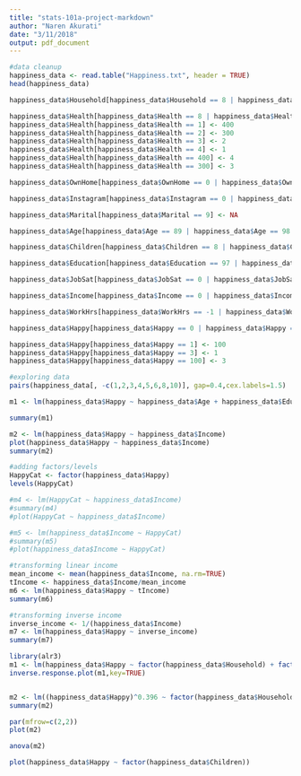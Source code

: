 ```yaml
---
title: "stats-101a-project-markdown"
author: "Naren Akurati"
date: "3/11/2018"
output: pdf_document
---
```


```r
#data cleanup
happiness_data <- read.table("Happiness.txt", header = TRUE)
head(happiness_data)

happiness_data$Household[happiness_data$Household == 8 | happiness_data$Household == 9] <- NA

happiness_data$Health[happiness_data$Health == 8 | happiness_data$Health == 9 |  happiness_data$Health == 0] <- NA
happiness_data$Health[happiness_data$Health == 1] <- 400
happiness_data$Health[happiness_data$Health == 2] <- 300
happiness_data$Health[happiness_data$Health == 3] <- 2
happiness_data$Health[happiness_data$Health == 4] <- 1
happiness_data$Health[happiness_data$Health == 400] <- 4
happiness_data$Health[happiness_data$Health == 300] <- 3

happiness_data$OwnHome[happiness_data$OwnHome == 0 | happiness_data$OwnHome == 8 | happiness_data$OwnHome == 9] <- NA

happiness_data$Instagram[happiness_data$Instagram == 0 | happiness_data$Instagram == 8 | happiness_data$Instagram == 9] <- NA

happiness_data$Marital[happiness_data$Marital == 9] <- NA

happiness_data$Age[happiness_data$Age == 89 | happiness_data$Age == 98 | happiness_data$Age == 99] <- NA

happiness_data$Children[happiness_data$Children == 8 | happiness_data$Children == 9] <- NA

happiness_data$Education[happiness_data$Education == 97 | happiness_data$Education == 98 | happiness_data$Education == 99] <- NA

happiness_data$JobSat[happiness_data$JobSat == 0 | happiness_data$JobSat == 8 | happiness_data$JobSat == 9] <- NA

happiness_data$Income[happiness_data$Income == 0 | happiness_data$Income == 999998 | happiness_data$Income == 999999] <- NA

happiness_data$WorkHrs[happiness_data$WorkHrs == -1 | happiness_data$WorkHrs == 998 | happiness_data$WorkHrs == 999] <- NA

happiness_data$Happy[happiness_data$Happy == 0 | happiness_data$Happy == 8 | happiness_data$Happy == 9] <- NA

happiness_data$Happy[happiness_data$Happy == 1] <- 100
happiness_data$Happy[happiness_data$Happy == 3] <- 1
happiness_data$Happy[happiness_data$Happy == 100] <- 3

#exploring data
pairs(happiness_data[, -c(1,2,3,4,5,6,8,10)], gap=0.4,cex.labels=1.5)

m1 <- lm(happiness_data$Happy ~ happiness_data$Age + happiness_data$Education + happiness_data$Income + happiness_data$WorkHrs)

summary(m1)

m2 <- lm(happiness_data$Happy ~ happiness_data$Income)
plot(happiness_data$Happy ~ happiness_data$Income)
summary(m2)

#adding factors/levels
HappyCat <- factor(happiness_data$Happy)
levels(HappyCat)

#m4 <- lm(HappyCat ~ happiness_data$Income)
#summary(m4)
#plot(HappyCat ~ happiness_data$Income)

#m5 <- lm(happiness_data$Income ~ HappyCat)
#summary(m5)
#plot(happiness_data$Income ~ HappyCat)

#transforming linear income
mean_income <- mean(happiness_data$Income, na.rm=TRUE)
tIncome <- happiness_data$Income/mean_income
m6 <- lm(happiness_data$Happy ~ tIncome)
summary(m6)

#transforming inverse income
inverse_income <- 1/(happiness_data$Income)
m7 <- lm(happiness_data$Happy ~ inverse_income)
summary(m7)
```

```r
library(alr3)
m1 <- lm(happiness_data$Happy ~ factor(happiness_data$Household) + factor(happiness_data$OwnHome) + happiness_data$Instagram + factor(happiness_data$Marital) + happiness_data$Children + happiness_data$Education + factor(happiness_data$JobSat) + happiness_data$Income)
inverse.response.plot(m1,key=TRUE)


m2 <- lm((happiness_data$Happy)^0.396 ~ factor(happiness_data$Household) + factor(happiness_data$OwnHome) + happiness_data$Instagram + factor(happiness_data$Marital) + happiness_data$Children + happiness_data$Education + factor(happiness_data$JobSat) + happiness_data$Income)
summary(m2)

par(mfrow=c(2,2))
plot(m2)

anova(m2)

```


```r
plot(happiness_data$Happy ~ factor(happiness_data$Children))
```